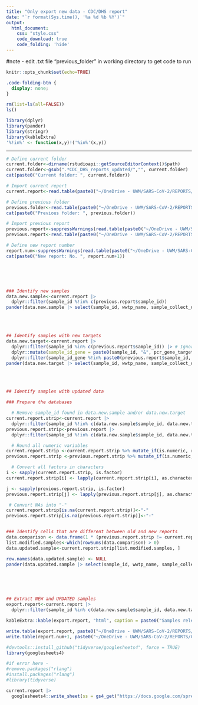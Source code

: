 ---
title: "Only export new data - CDC/DHS report"
date: "`r format(Sys.time(), '%a %d %b %Y')`"
output:                 
  html_document: 
    css: "style.css"        
    code_download: true 
    code_folding: 'hide'
---


#note - edit .txt file "previous_folder" in working directory to get code to run
```{r setup, include=FALSE}
knitr::opts_chunk$set(echo=TRUE)
```

```{css echo=FALSE}
.code-folding-btn {
  display: none;
}
```

```{r echo=FALSE}
rm(list=ls(all=FALSE))
ls()
```

```{r echo=FALSE, warning=FALSE, message=FALSE}
library(dplyr)
library(pander)
library(stringr)
library(kableExtra)
'%!in%' <- function(x,y)!('%in%'(x,y)) 
```

***

```{r "Import current report"}
# Define current folder
current.folder<-dirname(rstudioapi::getSourceEditorContext()$path)
current.folder<-gsub(".*CDC_DHS_reports_updated/","", current.folder)
cat(paste0("Current folder: ", current.folder))

# Import current report
current.report<-read.table(paste0("~/OneDrive - UWM/SARS-CoV-2/REPORTS/CDC_DHS_reports_updated/", current.folder, "/uwm_report_v2_", current.folder, ".tsv"), h=T, sep = "\t")
```

```{r "Import previous report"}
# Define previous folder
previous.folder<-read.table(paste0("~/OneDrive - UWM/SARS-CoV-2/REPORTS/CDC_DHS_reports_updated/", current.folder, "/previous_folder.txt"), h=F)[1, 1]
cat(paste0("Previous folder: ", previous.folder))

# Import previous report
previous.report<-suppressWarnings(read.table(paste0("~/OneDrive - UWM/SARS-CoV-2/REPORTS/CDC_DHS_reports_updated/", previous.folder, "/uwm_report_v2_", previous.folder, ".tsv"), h=T, sep = "\t"))
previous.report<-read.table(paste0("~/OneDrive - UWM/SARS-CoV-2/REPORTS/CDC_DHS_reports_updated/", previous.folder, "/uwm_report_v2_", previous.folder, ".tsv"), h=T, sep = "\t")
```


```{r "Report number"}
# Define new report number
report.num<-suppressWarnings(read.table(paste0("~/OneDrive - UWM/SARS-CoV-2/REPORTS/CDC_DHS_reports_updated/", previous.folder, "/version.txt"), h=F))[1,1]
cat(paste0("New report: No. ", report.num+1)) 
```
\
\
\

```{r "Identify new samples"}
### Identify new samples
data.new.sample<-current.report |> 
  dplyr::filter(sample_id %!in% c(previous.report$sample_id))
pander(data.new.sample |> select(sample_id, wwtp_name, sample_collect_date) |> distinct(), caption = "New samples")
```

\
\

```{r "Identify samples with new targets"}
## Identify samples with new targets
data.new.target<-current.report |> 
  dplyr::filter(sample_id %in% c(previous.report$sample_id)) |> # Ignore the "new" samples
  dplyr::mutate(sample_id_gene = paste0(sample_id, "&", pcr_gene_target)) |> # Create new variable
  dplyr::filter(sample_id_gene %!in% paste0(previous.report$sample_id, "&", previous.report$pcr_gene_target)) # Select lines with new targets
pander(data.new.target |> select(sample_id, wwtp_name, sample_collect_date, pcr_gene_target), caption = "Samples with new targets")
```

\
\

```{r "Identify samples with updated data"}
## Identify samples with updated data

### Prepare the databases

  # Remove sample_id found in data.new.sample and/or data.new.target
current.report.strip<-current.report |> 
  dplyr::filter(sample_id %!in% c(data.new.sample$sample_id, data.new.target$sample_id))
previous.report.strip<-previous.report |> 
  dplyr::filter(sample_id %!in% c(data.new.sample$sample_id, data.new.target$sample_id))

  # Round all numeric variables
current.report.strip <-current.report.strip %>% mutate_if(is.numeric, round, digits=2)
previous.report.strip <-previous.report.strip %>% mutate_if(is.numeric, round, digits=2)

  # Convert all factors in characters
i <- sapply(current.report.strip, is.factor)
current.report.strip[i] <- lapply(current.report.strip[i], as.character)

j <- sapply(previous.report.strip, is.factor)
previous.report.strip[j] <- lapply(previous.report.strip[j], as.character)

 # Convert NAs into "-"
current.report.strip[is.na(current.report.strip)]<-"-"
previous.report.strip[is.na(previous.report.strip)]<-"-"


### Identify cells that are different between old and new reports
data.comparison <- data.frame(1 * (previous.report.strip != current.report.strip)) # If you have an error at that line, it is most likely that you have an issue in the BigSpreadsheet = A samples listed in the last report is not anymore in the BigSpreadsheet, because your OneDrive is not up to date, syncing issue, deleted row? You will have to investigate.
list.modified.samples<-which(rowSums(data.comparison) > 0)
data.updated.sample<-current.report.strip[list.modified.samples, ]

row.names(data.updated.sample) <- NULL
pander(data.updated.sample |> select(sample_id, wwtp_name, sample_collect_date) |> distinct(), caption = "Samples updated values")
```



\
\
\


```{r "Extract NEW and UPDATED samples"}
## Extract NEW and UPDATED samples
export.report<-current.report |>
  dplyr::filter(sample_id %in% c(data.new.sample$sample_id, data.new.target$sample_id, data.updated.sample$sample_id))

kableExtra::kable(export.report, "html", caption = paste0("Samples released to DHS in report No. ", report.num +1, ":")) %>% kableExtra::kable_styling("striped") %>% kableExtra::scroll_box(width = "100%")
```




```{r "Export data"}
write.table(export.report, paste0("~/OneDrive - UWM/SARS-CoV-2/REPORTS/CDC_DHS_reports_updated/", current.folder, "/WW_uwm_report_v2_", current.folder, "_v", stringr::str_pad(report.num + 1, 4, pad = "0"), ".txt"), row.names = FALSE, quote = FALSE, sep = "|", na = "", col.names = FALSE)
write.table(report.num+1, paste0("~/OneDrive - UWM/SARS-CoV-2/REPORTS/CDC_DHS_reports_updated/", current.folder, "/version.txt"), row.names = FALSE, quote = FALSE, col.names = FALSE)
```



```{r "Upload Data to Google Drive"}
#devtools::install_github("tidyverse/googlesheets4", force = TRUE)
library(googlesheets4)

#if error here - 
#remove.packages("rlang") 
#install.packages("rlang") 
#library(tidyverse)

current.report |>
  googlesheets4::write_sheet(ss = gs4_get("https://docs.google.com/spreadsheets/d/xxxxxxxx/edit?usp=sharing"), sheet = "data")


```



